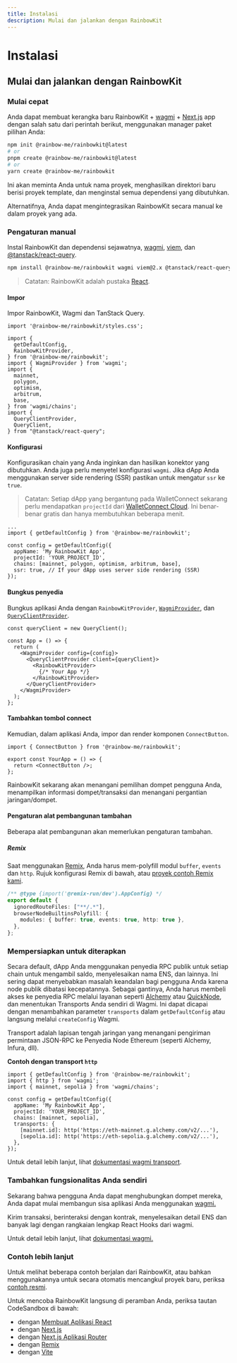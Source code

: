 ```yaml
---
title: Instalasi
description: Mulai dan jalankan dengan RainbowKit
---
```


# Instalasi

## Mulai dan jalankan dengan RainbowKit

### Mulai cepat

Anda dapat membuat kerangka baru RainbowKit + [wagmi](https://wagmi.sh) + [Next.js](https://nextjs.org) app dengan salah satu dari perintah berikut, menggunakan manager paket pilihan Anda:

```bash
npm init @rainbow-me/rainbowkit@latest
# or
pnpm create @rainbow-me/rainbowkit@latest
# or
yarn create @rainbow-me/rainbowkit
```

Ini akan meminta Anda untuk nama proyek, menghasilkan direktori baru berisi proyek template, dan menginstal semua dependensi yang dibutuhkan.

Alternatifnya, Anda dapat mengintegrasikan RainbowKit secara manual ke dalam proyek yang ada.

### Pengaturan manual

Instal RainbowKit dan dependensi sejawatnya, [wagmi](https://wagmi.sh/), [viem](https://viem.sh), dan [@tanstack/react-query](https://tanstack.com/query/v5).

```bash
npm install @rainbow-me/rainbowkit wagmi viem@2.x @tanstack/react-query
```

> Catatan: RainbowKit adalah pustaka [React](https://reactjs.org/).

#### Impor

Impor RainbowKit, Wagmi dan TanStack Query.

```tsx
import '@rainbow-me/rainbowkit/styles.css';

import {
  getDefaultConfig,
  RainbowKitProvider,
} from '@rainbow-me/rainbowkit';
import { WagmiProvider } from 'wagmi';
import {
  mainnet,
  polygon,
  optimism,
  arbitrum,
  base,
} from 'wagmi/chains';
import {
  QueryClientProvider,
  QueryClient,
} from "@tanstack/react-query";
```

#### Konfigurasi

Konfigurasikan chain yang Anda inginkan dan hasilkan konektor yang dibutuhkan. Anda juga perlu menyetel konfigurasi `wagmi`. Jika dApp Anda menggunakan server side rendering (SSR) pastikan untuk mengatur `ssr` ke `true`.

> Catatan: Setiap dApp yang bergantung pada WalletConnect sekarang perlu mendapatkan `projectId` dari [WalletConnect Cloud](https://cloud.walletconnect.com/). Ini benar-benar gratis dan hanya membutuhkan beberapa menit.

```tsx line=4-99
...
import { getDefaultConfig } from '@rainbow-me/rainbowkit';

const config = getDefaultConfig({
  appName: 'My RainbowKit App',
  projectId: 'YOUR_PROJECT_ID',
  chains: [mainnet, polygon, optimism, arbitrum, base],
  ssr: true, // If your dApp uses server side rendering (SSR)
});
```

#### Bungkus penyedia

Bungkus aplikasi Anda dengan `RainbowKitProvider`, [`WagmiProvider`](https://wagmi.sh/react/api/WagmiProvider#wagmiprovider), dan [`QueryClientProvider`](https://tanstack.com/query/v4/docs/framework/react/reference/QueryClientProvider).

```tsx
const queryClient = new QueryClient();

const App = () => {
  return (
    <WagmiProvider config={config}>
      <QueryClientProvider client={queryClient}>
        <RainbowKitProvider>
          {/* Your App */}
        </RainbowKitProvider>
      </QueryClientProvider>
    </WagmiProvider>
  );
};
```

#### Tambahkan tombol connect

Kemudian, dalam aplikasi Anda, impor dan render komponen `ConnectButton`.

```tsx
import { ConnectButton } from '@rainbow-me/rainbowkit';

export const YourApp = () => {
  return <ConnectButton />;
};
```

RainbowKit sekarang akan menangani pemilihan dompet pengguna Anda, menampilkan informasi dompet/transaksi dan menangani pergantian jaringan/dompet.

#### Pengaturan alat pembangunan tambahan

Beberapa alat pembangunan akan memerlukan pengaturan tambahan.

##### Remix

Saat menggunakan [Remix](https://remix.run), Anda harus mem-polyfill modul `buffer`, `events` dan `http`. Rujuk konfigurasi Remix di bawah, atau [proyek contoh Remix kami](https://github.com/rainbow-me/rainbowkit/blob/main/examples/with-remix).

```ts
/** @type {import('@remix-run/dev').AppConfig} */
export default {
  ignoredRouteFiles: ["**/.*"],
  browserNodeBuiltinsPolyfill: {
    modules: { buffer: true, events: true, http: true },
  },
};
```

### Mempersiapkan untuk diterapkan

Secara default, dApp Anda menggunakan penyedia RPC publik untuk setiap chain untuk mengambil saldo, menyelesaikan nama ENS, dan lainnya. Ini sering dapat menyebabkan masalah keandalan bagi pengguna Anda karena node publik dibatasi kecepatannya. Sebagai gantinya, Anda harus membeli akses ke penyedia RPC melalui layanan seperti [Alchemy](https://www.alchemy.com/) atau [QuickNode](https://www.quicknode.com/), dan menentukan Transports Anda sendiri di Wagmi. Ini dapat dicapai dengan menambahkan parameter `transports` dalam `getDefaultConfig` atau langsung melalui `createConfig` Wagmi.

Transport adalah lapisan tengah jaringan yang menangani pengiriman permintaan JSON-RPC ke Penyedia Node Ethereum (seperti Alchemy, Infura, dll).

**Contoh dengan transport `http`**

```tsx
import { getDefaultConfig } from '@rainbow-me/rainbowkit';
import { http } from 'wagmi';
import { mainnet, sepolia } from 'wagmi/chains';

const config = getDefaultConfig({
  appName: 'My RainbowKit App',
  projectId: 'YOUR_PROJECT_ID',
  chains: [mainnet, sepolia],
  transports: {
    [mainnet.id]: http('https://eth-mainnet.g.alchemy.com/v2/...'),
    [sepolia.id]: http('https://eth-sepolia.g.alchemy.com/v2/...'),
  },
});
```

Untuk detail lebih lanjut, lihat [dokumentasi wagmi transport](https://wagmi.sh/core/api/transports#transports).

### Tambahkan fungsionalitas Anda sendiri

Sekarang bahwa pengguna Anda dapat menghubungkan dompet mereka, Anda dapat mulai membangun sisa aplikasi Anda menggunakan [wagmi.](https://wagmi.sh)

Kirim transaksi, berinteraksi dengan kontrak, menyelesaikan detail ENS dan banyak lagi dengan rangkaian lengkap React Hooks dari wagmi.

Untuk detail lebih lanjut, lihat [dokumentasi wagmi.](https://wagmi.sh)

### Contoh lebih lanjut

Untuk melihat beberapa contoh berjalan dari RainbowKit, atau bahkan menggunakannya untuk secara otomatis mencangkul proyek baru, periksa [contoh resmi](https://github.com/rainbow-me/rainbowkit/tree/main/examples).

Untuk mencoba RainbowKit langsung di peramban Anda, periksa tautan CodeSandbox di bawah:

- dengan [Membuat Aplikasi React](https://codesandbox.io/p/sandbox/github/rainbow-me/rainbowkit/tree/main/examples/with-create-react-app)
- dengan [Next.js](https://codesandbox.io/p/sandbox/github/rainbow-me/rainbowkit/tree/main/examples/with-next)
- dengan [Next.js Aplikasi Router](https://codesandbox.io/p/sandbox/github/rainbow-me/rainbowkit/tree/main/examples/with-next-app)
- dengan [Remix](https://codesandbox.io/p/sandbox/github/rainbow-me/rainbowkit/tree/main/examples/with-remix)
- dengan [Vite](https://codesandbox.io/p/sandbox/github/rainbow-me/rainbowkit/tree/main/examples/with-vite)
